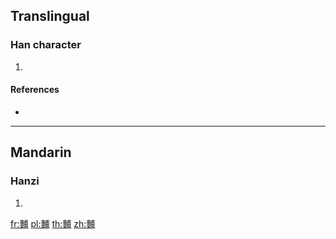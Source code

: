 {{character info/new}}
==Translingual==

===Han character===
{{Han char|rn=199|rad=麥|as=07|sn=18|four=|canj=JEIJB}}

# {{defn|Han|sort=麥07}}

====References====
* {{Han ref|kx=1513.290|dkj=47787|dj=2042.290|hdz=74603.140|uh=9EB1|ud=40625}}

----

==Mandarin==

===Hanzi===
{{cmn-hanzi|pin=[[fū]] ([[fu1]])|wg=fu<sup>1</sup>}}

# {{defn|lang=cmn|sort=麥07}}

[[fr:麱]]
[[pl:麱]]
[[th:麱]]
[[zh:麱]]